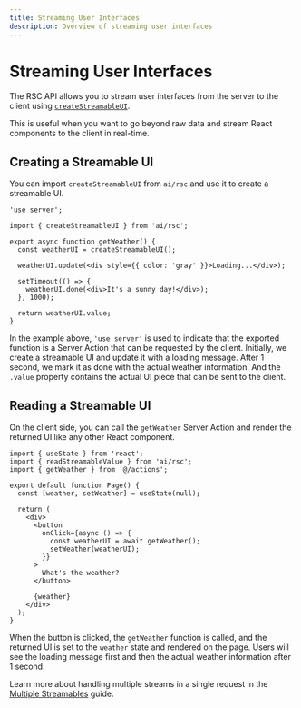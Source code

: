 ```yaml
---
title: Streaming User Interfaces
description: Overview of streaming user interfaces
---
```



# Streaming User Interfaces

The RSC API allows you to stream user interfaces from the server to the client using [`createStreamableUI`](/docs/reference/ai-sdk-rsc/create-streamable-ui).

This is useful when you want to go beyond raw data and stream React components to the client in real-time.

## Creating a Streamable UI

You can import `createStreamableUI` from `ai/rsc` and use it to create a streamable UI.

```tsx file='app/actions.tsx'
'use server';

import { createStreamableUI } from 'ai/rsc';

export async function getWeather() {
  const weatherUI = createStreamableUI();

  weatherUI.update(<div style={{ color: 'gray' }}>Loading...</div>);

  setTimeout(() => {
    weatherUI.done(<div>It's a sunny day!</div>);
  }, 1000);

  return weatherUI.value;
}
```

In the example above, `'use server'` is used to indicate that the exported function is a Server Action that can be requested by the client. Initially, we create a streamable UI and update it with a loading message. After 1 second, we mark it as done with the actual weather information. And the `.value` property contains the actual UI piece that can be sent to the client.

## Reading a Streamable UI

On the client side, you can call the `getWeather` Server Action and render the returned UI like any other React component.

```tsx file='app/page.tsx'
import { useState } from 'react';
import { readStreamableValue } from 'ai/rsc';
import { getWeather } from '@/actions';

export default function Page() {
  const [weather, setWeather] = useState(null);

  return (
    <div>
      <button
        onClick={async () => {
          const weatherUI = await getWeather();
          setWeather(weatherUI);
        }}
      >
        What's the weather?
      </button>

      {weather}
    </div>
  );
}
```

When the button is clicked, the `getWeather` function is called, and the returned UI is set to the `weather` state and rendered on the page. Users will see the loading message first and then the actual weather information after 1 second.

Learn more about handling multiple streams in a single request in the [Multiple Streamables](/docs/advanced/multiple-streamables) guide.
